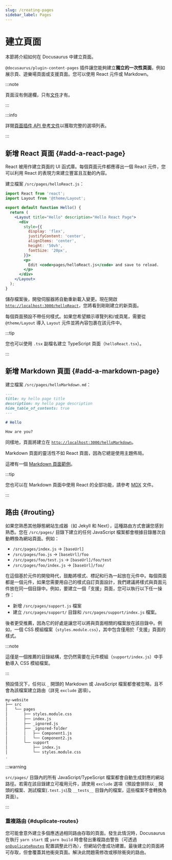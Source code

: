 ```yaml
---
slug: /creating-pages
sidebar_label: Pages
---
```


# 建立頁面

本節將介紹如何在 Docusaurus 中建立頁面。

`@docusaurus/plugin-content-pages` 插件讓您能夠建立**獨立的一次性頁面**，例如展示頁、遊樂場頁面或支援頁面。您可以使用 React 元件或 Markdown。

:::note

頁面沒有側邊欄，只有[文件](./docs/docs-introduction.mdx)才有。

:::

:::info

詳閱[頁面插件 API 參考文件](./../api/plugins/plugin-content-pages.mdx)以獲取完整的選項列表。

:::

## 新增 React 頁面 {#add-a-react-page}

React 被用作建立頁面的 UI 函式庫。每個頁面元件都應導出一個 React 元件，您可以利用 React 的表現力來建立豐富且互動的內容。

建立檔案 `/src/pages/helloReact.js`：

```jsx title="/src/pages/helloReact.js"
import React from 'react';
import Layout from '@theme/Layout';

export default function Hello() {
  return (
    <Layout title="Hello" description="Hello React Page">
      <div
        style={{
          display: 'flex',
          justifyContent: 'center',
          alignItems: 'center',
          height: '50vh',
          fontSize: '20px',
        }}>
        <p>
          Edit <code>pages/helloReact.js</code> and save to reload.
        </p>
      </div>
    </Layout>
  );
}
```

儲存檔案後，開發伺服器將自動重新載入變更。現在開啟 [`http://localhost:3000/helloReact`](http://localhost:3000/helloReact)，您將看到剛剛建立的新頁面。

每個頁面預設不帶任何樣式。如果您希望顯示導覽列和/或頁尾，需要從 `@theme/Layout` 導入 `Layout` 元件並將內容包裹在該元件中。

:::tip

您也可以使用 `.tsx` 副檔名建立 TypeScript 頁面（`helloReact.tsx`）。

:::

## 新增 Markdown 頁面 {#add-a-markdown-page}

建立檔案 `/src/pages/helloMarkdown.md`：

```md title="/src/pages/helloMarkdown.md"
---
title: my hello page title
description: my hello page description
hide_table_of_contents: true
---

# Hello

How are you?
```

同樣地，頁面將建立在 [`http://localhost:3000/helloMarkdown`](http://localhost:3000/helloMarkdown)。

Markdown 頁面的靈活性不如 React 頁面，因為它總是使用主題佈局。

這裡有一個 [Markdown 頁面範例](/examples/markdownPageExample)。

:::tip

您也可以在 Markdown 頁面中使用 React 的全部功能，請參考 [MDX](https://mdxjs.com/) 文件。

:::

## 路由 {#routing}

如果您熟悉其他靜態網站生成器（如 Jekyll 和 Next），這種路由方式會讓您感到熟悉。您在 `/src/pages/` 目錄下建立的任何 JavaScript 檔案都會根據目錄層次自動轉換為網站頁面。例如：

- `/src/pages/index.js` → `[baseUrl]`
- `/src/pages/foo.js` → `[baseUrl]/foo`
- `/src/pages/foo/test.js` → `[baseUrl]/foo/test`
- `/src/pages/foo/index.js` → `[baseUrl]/foo/`

在這個基於元件的開發時代，鼓勵將樣式、標記和行為一起放在元件中。每個頁面都是一個元件，如果您需要用自己的樣式自訂頁面設計，我們建議將樣式與頁面元件放在同一個目錄中。例如，要建立一個「支援」頁面，您可以執行以下任一操作：

- 新增 `/src/pages/support.js` 檔案
- 建立 `/src/pages/support/` 目錄和 `/src/pages/support/index.js` 檔案。

後者更受推薦，因為它的好處是讓您可以將與頁面相關的檔案放在該目錄中。例如，一個 CSS 模組檔案（`styles.module.css`），其中包含僅用於「支援」頁面的樣式。

:::note

這僅是一個推薦的目錄結構，您仍然需要在元件模組（`support/index.js`）中手動導入 CSS 模組檔案。

:::

預設情況下，任何以 `_` 開頭的 Markdown 或 JavaScript 檔案都會被忽略，且不會為該檔案建立路由（詳見 `exclude` 選項）。

```bash
my-website
├── src
│   └── pages
│       ├── styles.module.css
│       ├── index.js
│       ├── _ignored.js
│       ├── _ignored-folder
│       │   ├── Component1.js
│       │   └── Component2.js
│       └── support
│           ├── index.js
│           └── styles.module.css
.
```

:::warning

`src/pages/` 目錄內的所有 JavaScript/TypeScript 檔案都會自動生成對應的網站路徑。若需在該目錄建立可複用元件，請使用 `exclude` 選項（預設會排除以 `_` 開頭的檔案、測試檔案(`.test.js`)及 `__tests__` 目錄內的檔案，這些檔案不會轉換為頁面）。

:::

### 重複路由 {#duplicate-routes}

您可能會意外建立多個應透過相同路由存取的頁面。發生此情況時，Docusaurus 在執行 `yarn start` 或 `yarn build` 時會發出重複路由警告（可透過 [`onDuplicateRoutes`](../api/docusaurus.config.js.mdx#onDuplicateRoutes) 配置調整此行為），但網站仍會成功建置。最後建立的頁面將可存取，但會覆蓋其他衝突頁面。解決此問題需修改或移除衝突的路由。